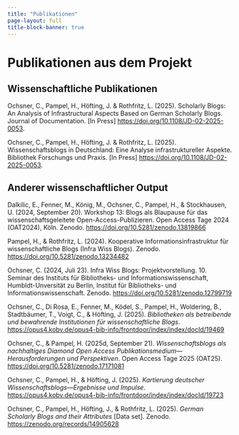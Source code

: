 ```yaml
---
title: "Publikationen"
page-layout: full
title-block-banner: true
---
```


# Publikationen aus dem Projekt

## Wissenschaftliche Publikationen

Ochsner, C., Pampel, H., Höfting, J. & Rothfritz, L. (2025). Scholarly Blogs: An Analysis of Infrastructural Aspects Based on German Scholarly Blogs. Journal of Documentation. \[In Press\] <https://doi.org/10.1108/JD-02-2025-0053>. 

Ochsner, C., Pampel, H., Höfting, J. & Rothfritz, L. (2025). Wissenschaftsblogs in Deutschland: Eine Analyse infrastruktureller Aspekte. Bibliothek Forschungs und Praxis. \[In Press\] <https://doi.org/10.1108/JD-02-2025-0053>.

## Anderer wissenschaftlicher Output

Dalkilic, E., Fenner, M., König, M., Ochsner, C., Pampel, H., & Stockhausen, U. (2024, September 20). Workshop 13: Blogs als Blaupause für das wissenschaftsgeleitete Open-Access-Publizieren. Open Access Tage 2024 (OAT2024), Köln. Zenodo. <https://doi.org/10.5281/zenodo.13819866>

Pampel, H., & Rothfritz, L. (2024). Kooperative Informationsinfrastruktur für wissenschaftliche Blogs (Infra Wiss Blogs). Zenodo. <https://doi.org/10.5281/zenodo.13234482>

Ochsner, C. (2024, Juli 23). Infra Wiss Blogs: Projektvorstellung. 10. Seminar des Instituts für Bibliotheks- und Informationswissenschaft, Humbldt-Unversität zu Berlin, Institut für Bibliotheks- und Informationswissenschaft. Zenodo. <https://doi.org/10.5281/zenodo.12799719>

Ochsner, C., Di Rosa, E., Fenner, M., Ködel, S., Pampel, H., Woldering,
B., Stadtbäumer, T., Voigt, C., & Höfting, J. (2025). *Bibliotheken als betreibende und bewahrende Institutionen für wissenschaftliche Blogs*. <https://opus4.kobv.de/opus4-bib-info/frontdoor/index/index/docId/19469>

Ochsner, C., & Pampel, H. (2025d, September 21). *Wissenschaftsblogs als nachhaltiges Diamond Open Access Publikationsmedium—Herausforderungen und Perspektiven*. Open Access Tage 2025 (OAT25). <https://doi.org/10.5281/zenodo.17171081>

Ochsner, C., Pampel, H., & Höfting, J. (2025). *Kartierung deutscher Wissenschaftsblogs—Ergebnisse und Impulse*. <https://opus4.kobv.de/opus4-bib-info/frontdoor/index/index/docId/19723>

Ochsner, C., Pampel, H., Höfting, J., & Rothfritz, L. (2025). *German Scholarly Blogs and their Attributes* \[Data set\]. Zenodo. <https://zenodo.org/records/14905628>
